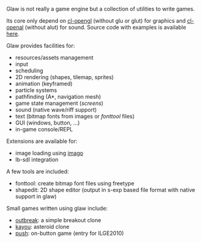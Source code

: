 Glaw is not really a game engine but a collection of utilities to write games.

Its core only depend on [http://github.com/3b/cl-opengl cl-opengl] (without glu or glut) for graphics and [http://github.com/sykopomp/cl-openal cl-openal] (without alut) for sound.
Source code with examples is available [http://github.com/patzy/glaw here].

Glaw provides facilities for:
* resources/assets management
* input
* scheduling
* 2D rendering (shapes, tilemap, sprites)
* animation (keyframed)
* particle systems
* pathfinding (A*, navigation mesh)
* game state management (''screens'')
* sound (native wave/riff support)
* text (bitmap fonts from images or ''fonttool'' files)
* GUI (windows, button, ...)
* in-game console/REPL

Extensions are available for:
* image loading using [[imago]]
* lb-sdl integration

A few tools are included:
* fonttool: create bitmap font files using freetype
* shapedit: 2D shape editor (output in s-exp based file format with native support in glaw)

Small games written using glaw include:
* [http://github.com/patzy/outbreak outbreak]: a simple breakout clone
* [http://github.com/patzy/kayou kayou]: asteroid clone
* [http://github.com/patzy/push push]: on-button game (entry for ILGE2010)